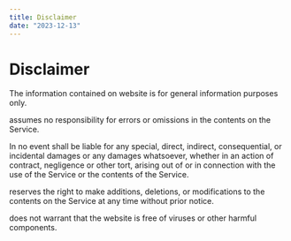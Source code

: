 ```yaml
---
title: Disclaimer
date: "2023-12-13"
---
```


# Disclaimer

The information contained on <SiteName url/> website is for general information purposes only.

<SiteName /> assumes no responsibility for errors or omissions in the contents
on the Service.

In no event shall <SiteName /> be liable for any special, direct, indirect, consequential, or incidental damages or any damages whatsoever, whether in an action of contract, negligence or other tort, arising out of or in connection with the use of the Service or the contents of the Service.

<SiteName /> reserves the right to make additions, deletions, or modifications
to the contents on the Service at any time without prior notice.

<SiteName /> does not warrant that the website is free of viruses or other
harmful components.
